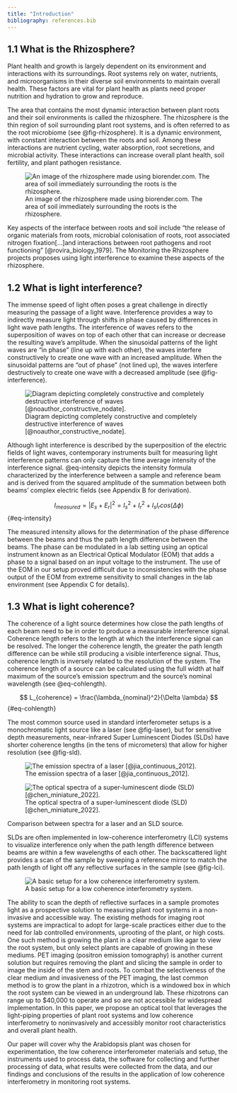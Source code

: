 ```yaml
---
title: "Introduction"
bibliography: references.bib
---
```


## 1.1 What is the Rhizosphere?
Plant health and growth is largely dependent on its environment and interactions with its surroundings. Root systems rely on water, nutrients, and microorganisms in their diverse soil environments to maintain overall health. These factors are vital for plant health as plants need proper nutrition and hydration to grow and reproduce. 

The area that contains the most dynamic interaction between plant roots and their soil environments is called the rhizosphere. The rhizosphere is the thin region of soil surrounding plant root systems, and is often referred to as the root microbiome (see @fig-rhizosphere). It is a dynamic environment, with constant interaction between the roots and soil. Among these interactions are nutrient cycling, water absorption, root secretions, and microbial activity. These interactions can increase overall plant health, soil fertility, and plant pathogen resistance.

![An image of the rhizosphere made using biorender.com. The area of soil immediately surrounding the roots is the rhizosphere.](rhizosphererender.png){#fig-rhizosphere}

Key aspects of the interface between roots and soil include “the release of organic materials from roots, microbial colonisation of roots, root associated nitrogen fixation[...]and interactions between root pathogens and root functioning” [@rovira_biology_1979]. The Monitoring the Rhizosphere projects proposes using light interference to examine these aspects of the rhizosphere.

## 1.2 What is light interference?
The immense speed of light often poses a great challenge in directly measuring the passage of a light wave. Interference provides a way to indirectly measure light through shifts in phase caused by differences in light wave path lengths. The interference of waves refers to the superposition of waves on top of each other that can increase or decrease the resulting wave’s amplitude. When the sinusoidal patterns of the light waves are “in phase” (line up with each other), the waves interfere constructively to create one wave with an increased amplitude. When the sinusoidal patterns are “out of phase” (not lined up), the waves interfere destructively to create one wave with a decreased amplitude (see @fig-interference).

![Diagram depicting completely constructive and completely destructive interference of waves [@noauthor_constructive_nodate].](waveinterference.png){#fig-interference}

Although light interference is described by the superposition of the electric fields of light waves, contemporary instruments built for measuring light interference patterns can only capture the time average intensity of the interference signal. @eq-intensity depicts the intensity formula characterized by the interference between a sample and reference beam and is derived from the squared amplitude of the summation between both beams’ complex electric fields (see Appendix B for derivation).

$$
I_{measured} = |E_{s} + E_{r}|^2 = I_{s}^2 + I_{r}^2 + I_{s}I_{r}cos(\Delta \phi)
$$ {#eq-intensity}

The measured intensity allows for the determination of the phase difference between the beams and thus the path length difference between the beams. The phase can be modulated in a lab setting using an optical instrument known as an Electrical Optical Modulator (EOM) that adds a phase to a signal based on an input voltage to the instrument. The use of the EOM in our setup proved difficult due to inconsistencies with the phase output of the EOM from extreme sensitivity to small changes in the lab environment (see Appendix C for details).

## 1.3 What is light coherence?
The coherence of a light source determines how close the path lengths of each beam need to be in order to produce a measurable interference signal. Coherence length refers to the length at which the interference signal can be resolved. The longer the coherence length, the greater the path length difference can be while still producing a visible interference signal. Thus, coherence length is inversely	related to the resolution of the system. The coherence length of a source can be calculated using the full width at half maximum of the source’s emission spectrum and the source’s nominal wavelength (see @eq-cohlength).

$$
L_{coherence} = \frac{\lambda_{nominal}^2}{\Delta \lambda}
$$ {#eq-cohlength}

The most common source used in standard interferometer setups is a monochromatic light source like a laser (see @fig-laser), but for sensitive depth measurements, near-infrared Super Luminescent Diodes (SLDs) have shorter coherence lengths (in the tens of micrometers) that allow for higher resolution (see @fig-sld).

::: {#fig-sources layout-ncol=2 layout-valign="bottom"}

![The emission spectra of a laser [@jia_continuous_2012].](laseremission.png){#fig-laser}

![The optical spectra of a super-luminescent diode (SLD) [@chen_miniature_2022].](sldspectra.png){#fig-sld}

Comparison between spectra for a laser and an SLD source.
:::

SLDs are often implemented in low-coherence interferometry (LCI) systems to visualize interference only when the path length difference between beams are within a few wavelengths of each other. The backscattered light provides a scan of the sample by sweeping a reference mirror to match the path length of light off any reflective surfaces in the sample (see @fig-lci). 

![A basic setup for a low coherence interferometry system.](spielci.png){#fig-lci}

The ability to scan the depth of reflective surfaces in a sample promotes light as a prospective solution to measuring plant root systems in a non-invasive and accessible way. The existing methods for imaging root systems are impractical to adopt for large-scale practices either due to the need for lab controlled environments, uprooting of the plant, or high costs. One such method is growing the plant in a clear medium like agar to view the root system, but only select plants are capable of growing in these mediums. PET imaging (positron emission tomography) is another current solution but requires removing the plant and slicing the sample in order to image the inside of the stem and roots. To combat the selectiveness of the clear medium and invasiveness of the PET imaging, the last common method is to grow the plant in a rhizotron, which is a windowed box in which the root system can be viewed in an underground lab. These rhizotrons can range up to $40,000 to operate and so are not accessible for widespread implementation. In this paper, we propose an optical tool that leverages the light-piping properties of plant root systems and low coherence interferometry to noninvasively and accessibly monitor root characteristics and overall plant health.  

Our paper will cover why the Arabidopsis plant was chosen for experimentation, the low coherence interferometer materials and setup, the instruments used to process data, the software for collecting and further processing of data, what results were collected from the data, and our findings and conclusions of the results in the application of low coherence interferometry in monitoring root systems. 